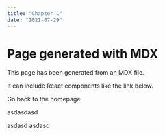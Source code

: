 ```yaml
---
title: "Chapter 1"
date: "2021-07-29"
---
```



# Page generated with MDX

This page has been generated from an MDX file.

It can include React components like the link below.

<Link to="/" style={{ color: "#00b140" }}>
  Go back to the homepage
</Link>

asdasdasd

asdasd
asdasd
